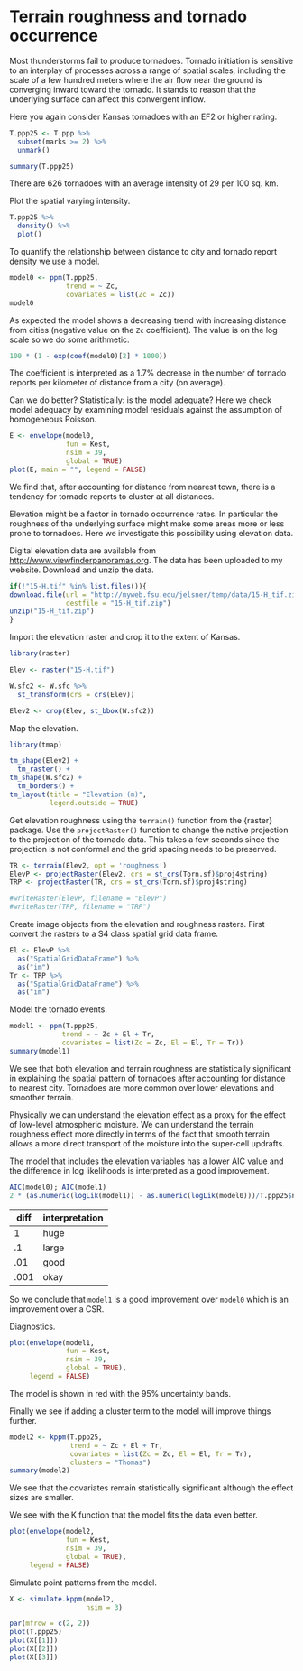 # Terrain roughness and tornado occurrence

Most thunderstorms fail to produce tornadoes. Tornado initiation is sensitive to an interplay of processes across a range of spatial scales, including the scale of a few hundred meters where the air flow near the ground is converging inward toward the tornado. It stands to reason that the underlying surface can affect this convergent inflow.

Here you again consider Kansas tornadoes with an EF2 or higher rating.

```r
T.ppp25 <- T.ppp %>%
  subset(marks >= 2) %>%
  unmark()

summary(T.ppp25)
```

There are 626 tornadoes with an average intensity of 29 per 100 sq. km.

Plot the spatial varying intensity.

```r
T.ppp25 %>%
  density() %>%
  plot()
```

To quantify the relationship between distance to city and tornado report density we use a model.

```r
model0 <- ppm(T.ppp25, 
              trend = ~ Zc, 
              covariates = list(Zc = Zc))
model0
```

As expected the model shows a decreasing trend with increasing distance from cities (negative value on the `Zc` coefficient). The value is on the log scale so we do some arithmetic.

```r
100 * (1 - exp(coef(model0)[2] * 1000))
```

The coefficient is interpreted as a 1.7% decrease in the number of tornado reports per kilometer of distance from a city (on average).

Can we do better? Statistically: is the model adequate? Here we check model adequacy by examining model residuals against the assumption of homogeneous Poisson.

```r
E <- envelope(model0, 
              fun = Kest, 
              nsim = 39,
              global = TRUE)
plot(E, main = "", legend = FALSE)
```

We find that, after accounting for distance from nearest town, there is a tendency for tornado reports to cluster at all distances.

Elevation might be a factor in tornado occurrence rates. In particular the roughness of the underlying surface might make some areas more or less prone to tornadoes. Here we investigate this possibility using elevation data.

Digital elevation data are available from <http://www.viewfinderpanoramas.org>. The data has been uploaded to my website. Download and unzip the data.

```r
if(!"15-H.tif" %in% list.files()){
download.file(url = "http://myweb.fsu.edu/jelsner/temp/data/15-H_tif.zip",
              destfile = "15-H_tif.zip")
unzip("15-H_tif.zip")
}
```

Import the elevation raster and crop it to the extent of Kansas.

```r
library(raster)

Elev <- raster("15-H.tif")

W.sfc2 <- W.sfc %>%
  st_transform(crs = crs(Elev))

Elev2 <- crop(Elev, st_bbox(W.sfc2))
```

Map the elevation.

```r
library(tmap)

tm_shape(Elev2) +
  tm_raster() +
tm_shape(W.sfc2) +
  tm_borders() +
tm_layout(title = "Elevation (m)", 
          legend.outside = TRUE)
```

Get elevation roughness using the `terrain()` function from the {raster} package. Use the `projectRaster()` function to change the native projection to the projection of the tornado data. This takes a few seconds since the projection is not conformal and the grid spacing needs to be preserved.

```r
TR <- terrain(Elev2, opt = 'roughness')
ElevP <- projectRaster(Elev2, crs = st_crs(Torn.sf)$proj4string)
TRP <- projectRaster(TR, crs = st_crs(Torn.sf)$proj4string)

#writeRaster(ElevP, filename = "ElevP")
#writeRaster(TRP, filename = "TRP")
```

Create image objects from the elevation and roughness rasters. First convert the rasters to a S4 class spatial grid data frame.

```r
El <- ElevP %>%
  as("SpatialGridDataFrame") %>%
  as("im")
Tr <- TRP %>%
  as("SpatialGridDataFrame") %>%
  as("im")
```

Model the tornado events.

```r
model1 <- ppm(T.ppp25, 
             trend = ~ Zc + El + Tr, 
             covariates = list(Zc = Zc, El = El, Tr = Tr))
summary(model1)
```

We see that both elevation and terrain roughness are statistically significant in explaining the spatial pattern of tornadoes after accounting for distance to nearest city. Tornadoes are more common over lower elevations and smoother terrain.

Physically we can understand the elevation effect as a proxy for the effect of low-level atmospheric moisture. We can understand the terrain roughness effect more directly in terms of the fact that smooth terrain allows a more direct transport of the moisture into the super-cell updrafts.

The model that includes the elevation variables has a lower AIC value and the difference in log likelihoods is interpreted as a good improvement.

```r
AIC(model0); AIC(model1)
2 * (as.numeric(logLik(model1)) - as.numeric(logLik(model0)))/T.ppp25$n
```

| diff | interpretation |
|------|----------------|
| 1    | huge           |
| .1   | large          |
| .01  | good           |
| .001 | okay           |

So we conclude that `model1` is a good improvement over `model0` which is an improvement over a CSR.

Diagnostics.

```r
plot(envelope(model1, 
              fun = Kest, 
              nsim = 39, 
              global = TRUE), 
     legend = FALSE)
```

The model is shown in red with the 95% uncertainty bands.

Finally we see if adding a cluster term to the model will improve things further.

```r
model2 <- kppm(T.ppp25, 
               trend = ~ Zc + El + Tr, 
               covariates = list(Zc = Zc, El = El, Tr = Tr),
               clusters = "Thomas")
summary(model2)
```

We see that the covariates remain statistically significant although the effect sizes are smaller.

We see with the K function that the model fits the data even better.

```r
plot(envelope(model2, 
              fun = Kest, 
              nsim = 39, 
              global = TRUE), 
     legend = FALSE)
```

Simulate point patterns from the model.

```r
X <- simulate.kppm(model2, 
                   nsim = 3)

par(mfrow = c(2, 2))
plot(T.ppp25)
plot(X[[1]])
plot(X[[2]])
plot(X[[3]])
```

